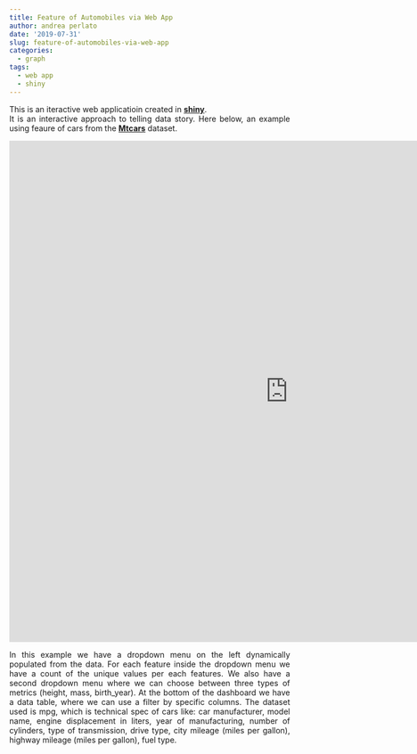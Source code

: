 ```yaml
---
title: Feature of Automobiles via Web App
author: andrea perlato
date: '2019-07-31'
slug: feature-of-automobiles-via-web-app
categories:
  - graph
tags:
  - web app
  - shiny
---
```



<style>
body {
text-align: justify}
</style>

This is an iteractive web applicatioin created in [**shiny**](https://shiny.rstudio.com/). </br>
It is an interactive approach to telling data story. Here below, an example using feaure of cars from the [**Mtcars**](https://stat.ethz.ch/R-manual/R-devel/library/datasets/html/mtcars.html) dataset.


<iframe width="1000" height="900" scrolling="no" frameborder="no"  src="https://andrea-perlato.shinyapps.io/TechnicalCars/"> </iframe>

In this example we have a dropdown menu on the left dynamically populated from the data. For each feature inside the dropdown menu we have a count of the unique values per each features. We also have a second dropdown menu where we can choose between three types of metrics (height, mass, birth_year). At the bottom of the dashboard we have a data table, where we can use a filter by specific columns. The dataset used is mpg, which is technical spec of cars like: car manufacturer, model name, engine displacement in liters, year of manufacturing, number of cylinders, type of transmission, drive type, city mileage (miles per gallon), highway mileage (miles per gallon), fuel type. 
